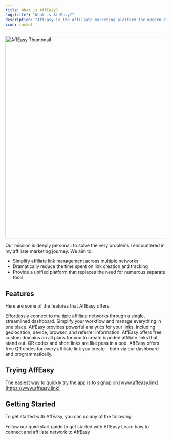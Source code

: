```yaml
---
title: What is AffEasy?
"og:title": "What is AffEasy?"
description: "AffEasy is the affiliate marketing platform for modern affiliate marketers."
icon: rocket
---
```


<Frame>
  <img
    className="rounded-lg border border-gray-100"
    src="/images/thumbnail.jpg"
    alt="AffEasy Thumbnail"
    width="1200"
    height="630"
  />
</Frame>

Our mission is deeply personal: to solve the very problems I encountered in my affiliate marketing journey. We aim to:

- Simplify affiliate link management across multiple networks
- Dramatically reduce the time spent on link creation and tracking
- Provide a unified platform that replaces the need for numerous separate tools

## Features

Here are some of the features that AffEasy offers:

<AccordionGroup>
  <Accordion title="Unified Network Access" icon="globe">
    Effortlessly connect to multiple affiliate networks through a single,
    streamlined dashboard. Simplify your workflow and manage everything in one
    place.
  </Accordion>
  <Accordion title="Advanced Analytics" icon="chart-line">
    AffEasy provides powerful analytics for your links, including geolocation,
    device, browser, and referrer information.
  </Accordion>
  <Accordion title="Branded Links" icon="link">
    AffEasy offers free custom domains on all plans for you to create branded
    affiliate links that stand out.
  </Accordion>
  <Accordion title="QR Codes" icon="qrcode">
    QR codes and short links are like peas in a pod. AffEasy offers free QR
    codes for every affiliate link you create – both via our dashboard and
    programmatically.
  </Accordion>
</AccordionGroup>

## Trying AffEasy

The easiest way to quickly try the app is to signup on
[www.affeasy.link](https://www.affeasy.link)

## Getting Started

To get started with AffEasy, you can do any of the following:

<CardGroup cols={2}>
  <Card title="Quickstart Guide" icon="heart" href="/quickstart">
    Follow our quickstart guide to get started with AffEasy
  </Card>
  <Card
    title="Connect an Affiliate Network"
    icon="plug"
    href="/quickstart/affiliate-networks/introduction"
  >
    Learn how to connect and affiliate network to AffEasy
  </Card>
</CardGroup>
